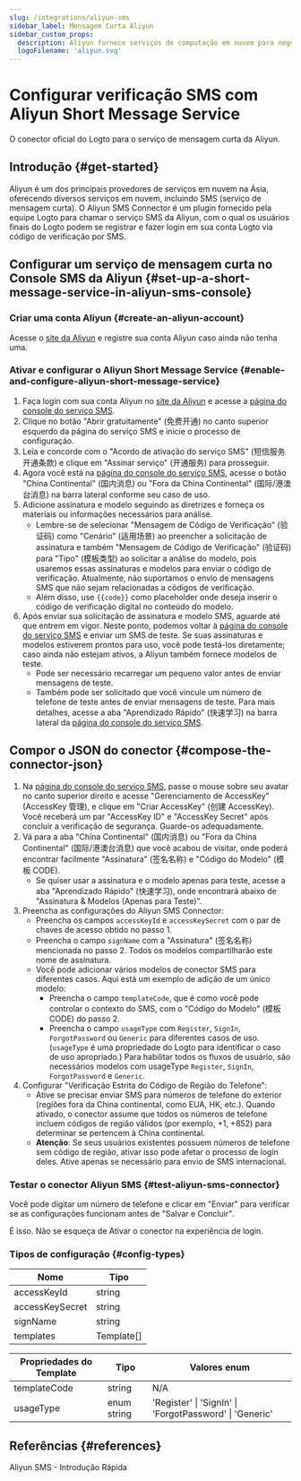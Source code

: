 ```yaml
---
slug: /integrations/aliyun-sms
sidebar_label: Mensagem Curta Aliyun
sidebar_custom_props:
  description: Aliyun fornece serviços de computação em nuvem para negócios online.
  logoFilename: 'aliyun.svg'
---
```



# Configurar verificação SMS com Aliyun Short Message Service

O conector oficial do Logto para o serviço de mensagem curta da Aliyun.

<GuideTip />

## Introdução \{#get-started}

Aliyun é um dos principais provedores de serviços em nuvem na Ásia, oferecendo diversos serviços em nuvem, incluindo SMS (serviço de mensagem curta). O Aliyun SMS Connector é um plugin fornecido pela equipe Logto para chamar o serviço SMS da Aliyun, com o qual os usuários finais do Logto podem se registrar e fazer login em sua conta Logto via código de verificação por SMS.

## Configurar um serviço de mensagem curta no Console SMS da Aliyun \{#set-up-a-short-message-service-in-aliyun-sms-console}

### Criar uma conta Aliyun \{#create-an-aliyun-account}

Acesse o [site da Aliyun](https://cn.aliyun.com/) e registre sua conta Aliyun caso ainda não tenha uma.

### Ativar e configurar o Aliyun Short Message Service \{#enable-and-configure-aliyun-short-message-service}

1. Faça login com sua conta Aliyun no [site da Aliyun](https://cn.aliyun.com/) e acesse a [página do console do serviço SMS](https://www.aliyun.com/product/sms).
2. Clique no botão "Abrir gratuitamente" (免费开通) no canto superior esquerdo da página do serviço SMS e inicie o processo de configuração.
3. Leia e concorde com o "Acordo de ativação do serviço SMS" (短信服务开通条款) e clique em "Assinar serviço" (开通服务) para prosseguir.
4. Agora você está na [página do console do serviço SMS](https://dysms.console.aliyun.com/overview), acesse o botão "China Continental" (国内消息) ou "Fora da China Continental" (国际/港澳台消息) na barra lateral conforme seu caso de uso.
5. Adicione assinatura e modelo seguindo as diretrizes e forneça os materiais ou informações necessários para análise.
   - Lembre-se de selecionar "Mensagem de Código de Verificação" (验证码) como "Cenário" (适用场景) ao preencher a solicitação de assinatura e também "Mensagem de Código de Verificação" (验证码) para "Tipo" (模板类型) ao solicitar a análise do modelo, pois usaremos essas assinaturas e modelos para enviar o código de verificação. Atualmente, não suportamos o envio de mensagens SMS que não sejam relacionadas a códigos de verificação.
   - Além disso, use `{{code}}` como placeholder onde deseja inserir o código de verificação digital no conteúdo do modelo.
6. Após enviar sua solicitação de assinatura e modelo SMS, aguarde até que entrem em vigor. Neste ponto, podemos voltar à [página do console do serviço SMS](https://dysms.console.aliyun.com/overview) e enviar um SMS de teste. Se suas assinaturas e modelos estiverem prontos para uso, você pode testá-los diretamente; caso ainda não estejam ativos, a Aliyun também fornece modelos de teste.
   - Pode ser necessário recarregar um pequeno valor antes de enviar mensagens de teste.
   - Também pode ser solicitado que você vincule um número de telefone de teste antes de enviar mensagens de teste. Para mais detalhes, acesse a aba "Aprendizado Rápido" (快速学习) na barra lateral da [página do console do serviço SMS](https://dysms.console.aliyun.com/overview).

## Compor o JSON do conector \{#compose-the-connector-json}

1. Na [página do console do serviço SMS](https://dysms.console.aliyun.com/overview), passe o mouse sobre seu avatar no canto superior direito e acesse "Gerenciamento de AccessKey" (AccessKey 管理), e clique em "Criar AccessKey" (创建 AccessKey). Você receberá um par "AccessKey ID" e "AccessKey Secret" após concluir a verificação de segurança. Guarde-os adequadamente.
2. Vá para a aba "China Continental" (国内消息) ou "Fora da China Continental" (国际/港澳台消息) que você acabou de visitar, onde poderá encontrar facilmente "Assinatura" (签名名称) e "Código do Modelo" (模板 CODE).
   - Se quiser usar a assinatura e o modelo apenas para teste, acesse a aba "Aprendizado Rápido" (快速学习), onde encontrará abaixo de "Assinatura & Modelos (Apenas para Teste)".
3. Preencha as configurações do Aliyun SMS Connector:
   - Preencha os campos `accessKeyId` e `accessKeySecret` com o par de chaves de acesso obtido no passo 1.
   - Preencha o campo `signName` com a "Assinatura" (签名名称) mencionada no passo 2. Todos os modelos compartilharão este nome de assinatura.
   - Você pode adicionar vários modelos de conector SMS para diferentes casos. Aqui está um exemplo de adição de um único modelo:
     - Preencha o campo `templateCode`, que é como você pode controlar o contexto do SMS, com o "Código do Modelo" (模板 CODE) do passo 2.
     - Preencha o campo `usageType` com `Register`, `SignIn`, `ForgotPassword` ou `Generic` para diferentes casos de uso. (`usageType` é uma propriedade do Logto para identificar o caso de uso apropriado.) Para habilitar todos os fluxos de usuário, são necessários modelos com usageType `Register`, `SignIn`, `ForgotPassword` e `Generic`.
4. Configurar "Verificação Estrita do Código de Região do Telefone":
   - Ative se precisar enviar SMS para números de telefone do exterior (regiões fora da China continental, como EUA, HK, etc.). Quando ativado, o conector assume que todos os números de telefone incluem códigos de região válidos (por exemplo, +1, +852) para determinar se pertencem à China continental.
   - **Atenção**: Se seus usuários existentes possuem números de telefone sem código de região, ativar isso pode afetar o processo de login deles. Ative apenas se necessário para envio de SMS internacional.

### Testar o conector Aliyun SMS \{#test-aliyun-sms-connector}

Você pode digitar um número de telefone e clicar em "Enviar" para verificar se as configurações funcionam antes de "Salvar e Concluir".

É isso. Não se esqueça de <MainSiteUrl href="/connectors/sms-connectors/#enable-phone-number-sign-up-or-sign-in">Ativar o conector na experiência de login</MainSiteUrl>.

### Tipos de configuração \{#config-types}

| Nome            | Tipo       |
| --------------- | ---------- |
| accessKeyId     | string     |
| accessKeySecret | string     |
| signName        | string     |
| templates       | Template[] |

| Propriedades do Template | Tipo        | Valores enum                                            |
| ------------------------ | ----------- | ------------------------------------------------------- |
| templateCode             | string      | N/A                                                     |
| usageType                | enum string | 'Register' \| 'SignIn' \| 'ForgotPassword' \| 'Generic' |

## Referências \{#references}

<Url href="https://dysms.console.aliyun.com/quickstart">Aliyun SMS - Introdução Rápida</Url>
